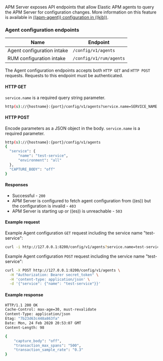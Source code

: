 

<div id="api-config"></div>

APM Server exposes API endpoints that allow Elastic APM agents to query the APM Server for configuration changes.
More information on this feature is available in [((apm-agent)) configuration in ((kib))](((kibana-ref))/agent-configuration.html).

<div id="api-config-endpoint"></div>

### Agent configuration endpoints

| Name | Endpoint |
|---|---|
| Agent configuration intake | `/config/v1/agents` |
| RUM configuration intake | `/config/v1/rum/agents` |

The Agent configuration endpoints accepts both `HTTP GET` and `HTTP POST` requests.
Requests to this endpoint must be authenticated.

<div id="api-config-api-get"></div>

#### HTTP GET

`service.name` is a required query string parameter.

```bash
http(s)://{hostname}:{port}/config/v1/agents?service.name=SERVICE_NAME
```

<div id="api-config-api-post"></div>

#### HTTP POST

Encode parameters as a JSON object in the body.
`service.name` is a required parameter.

```bash
http(s)://{hostname}:{port}/config/v1/agents
{
  "service": {
      "name": "test-service",
      "environment": "all"
  },
  "CAPTURE_BODY": "off"
}
```

<div id="api-config-api-response"></div>

#### Responses

* Successful - `200`
* APM Server is configured to fetch agent configuration from ((es)) but the configuration is invalid - `403`
* APM Server is starting up or ((es)) is unreachable - `503`

<div id="api-config-api-example"></div>

#### Example request

Example Agent configuration `GET` request including the service name "test-service":

```sh
curl -i http://127.0.0.1:8200/config/v1/agents?service.name=test-service
```

Example Agent configuration `POST` request including the service name "test-service":

```sh
curl -X POST http://127.0.0.1:8200/config/v1/agents \
  -H "Authorization: Bearer secret_token" \
  -H 'content-type: application/json' \
  -d '{"service": {"name": "test-service"}}'
```

<div id="api-config-api-ex-response"></div>

#### Example response

```sh
HTTP/1.1 200 OK
Cache-Control: max-age=30, must-revalidate
Content-Type: application/json
Etag: "7b23d63c448a863fa"
Date: Mon, 24 Feb 2020 20:53:07 GMT
Content-Length: 98

{
    "capture_body": "off",
    "transaction_max_spans": "500",
    "transaction_sample_rate": "0.3"
}
```
